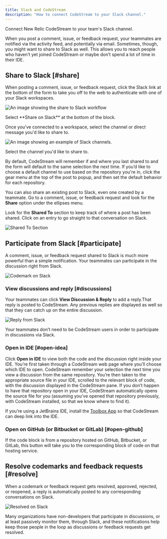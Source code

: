 ```yaml
---
title: Slack and CodeStream
description: "How to connect CodeStream to your Slack channel."
---
```







Connect New Relic CodeStream to your team's Slack channel.

When you post a comment, issue, or feedback request, your teammates are notified via the activity feed, and potentially via email. Sometimes, though, you might want to share to Slack as well. This allows you to reach people who haven’t yet joined CodeStream or maybe don’t spend a lot of time in their IDE.

## Share to Slack [#share]

When posting a comment, issue, or feedback request, click the Slack link at the bottom of the form to take you off to the web to authenticate with one of your Slack workspaces.

<img
  title="Slack basic"
  alt="An image showing the share to Slack workflow"
  src={newCodemarkNotConnected2}
/>
<figcaption>Select **Share on Slack** at the bottom of the block.</figcaption>

Once you’ve connected to a workspace, select the channel or direct message you'd like to share to.

<img
  title="Slack channels"
  alt="An image showing an example of Slack channels."
  src={postToSlack}
/>
<figcaption>Select the channel you'd like to share to.</figcaption>

By default, CodeStream will remember if and where you last shared to and the form will default to the same selection the next time. If you’d like to choose a default channel to use based on the repository you're in, click the gear menu at the top of the post to popup, and then set the default behavior for each repository.

You can also share an existing post to Slack, even one created by a teammate. Go to a comment, issue, or feedback request and look for the **Share** option under the ellipses menu.

Look for the **Shared To** section to keep track of where a post has been shared. Click on an entry to go straight to that conversation on Slack.

<img
  alt="Shared To Section"
  src={sharedTo}
/>

## Participate from Slack [#participate]

A comment, issue, or feedback request shared to Slack is much more powerful than a simple notification. Your teammates can participate in the discussion right from Slack.

<img
  alt="Codemark on Slack"
  src={shareOnSlack1}
/>

### View discussions and reply [#discussions]

Your teammates can click **View Discussion & Reply** to add a reply.That reply is posted to CodeStream. Any previous replies are displayed as well so that they can catch up on the entire discussion.

![Reply from Slack](images/ReplyFromSlack.gif)

Your teammates don’t need to be CodeStream users in order to participate in discussions via Slack.

### Open in IDE [#open-idea]

Click **Open in IDE** to view both the code and the discussion right inside your IDE. You’re first taken through a CodeStream web page where you’ll choose which IDE to open. CodeStream remember your selection the next time you view a discussion from the same repository. You’re then taken to the appropriate source file in your IDE, scrolled to the relevant block of code, with the discussion displayed in the CodeStream pane. If you don’t happen to have that repository open in your IDE, CodeStream automatically opens the source file for you (assuming you’ve opened that repository previously, with CodeStream installed, so that we know where to find it).

If you’re using a JetBrains IDE, install the [Toolbox App](https://www.jetbrains.com/toolbox-app/) so that CodeStream can deep link into the IDE.

### Open on GitHub (or Bitbucket or GitLab) [#open-github]

If the code block is from a repository hosted on GitHub, Bitbucket, or GitLab, this button will take you to the corresponding block of code on that hosting service.

## Resolve codemarks and feedback requests [#resolve]

When a codemark or feedback request gets resolved, approved, rejected, or reopened, a reply is automatically posted to any corresponding conversations on Slack.

<img
  alt="Resolved on Slack"
  src={resolvedOnSlack}
/>

Many organizations have non-developers that participate in discussions, or at least passively monitor them, through Slack, and these notifications help keep those people in the loop as discussions or feedback requests get resolved.
